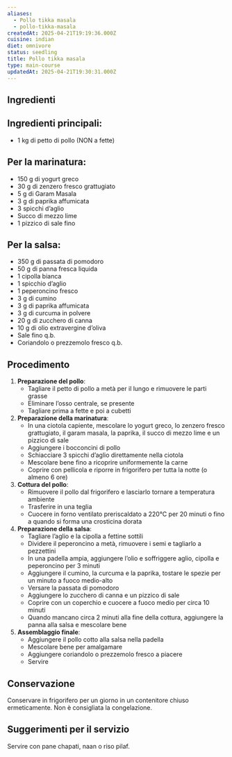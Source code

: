 ```yaml
---
aliases:
  - Pollo tikka masala
  - pollo-tikka-masala
createdAt: 2025-04-21T19:19:36.000Z
cuisine: indian
diet: omnivore
status: seedling
title: Pollo tikka masala
type: main-course
updatedAt: 2025-04-21T19:30:31.000Z
---
```

## Ingredienti

## Ingredienti principali:

- 1 kg di petto di pollo (NON a fette)

## Per la marinatura:

- 150 g di yogurt greco
- 30 g di zenzero fresco grattugiato
- 5 g di Garam Masala
- 3 g di paprika affumicata
- 3 spicchi d’aglio
- Succo di mezzo lime
- 1 pizzico di sale fino

## Per la salsa:

- 350 g di passata di pomodoro
- 50 g di panna fresca liquida
- 1 cipolla bianca
- 1 spicchio d’aglio
- 1 peperoncino fresco
- 3 g di cumino
- 3 g di paprika affumicata
- 3 g di curcuma in polvere
- 20 g di zucchero di canna
- 10 g di olio extravergine d’oliva
- Sale fino q.b.
- Coriandolo o prezzemolo fresco q.b.

## Procedimento

1. **Preparazione del pollo**:
   - Tagliare il petto di pollo a metà per il lungo e rimuovere le parti grasse
   - Eliminare l’osso centrale, se presente
   - Tagliare prima a fette e poi a cubetti
2. **Preparazione della marinatura**:
   - In una ciotola capiente, mescolare lo yogurt greco, lo zenzero fresco grattugiato, il garam masala, la paprika, il succo di mezzo lime e un pizzico di sale
   - Aggiungere i bocconcini di pollo
   - Schiacciare 3 spicchi d’aglio direttamente nella ciotola
   - Mescolare bene fino a ricoprire uniformemente la carne
   - Coprire con pellicola e riporre in frigorifero per tutta la notte (o almeno 6 ore)
3. **Cottura del pollo**:
   - Rimuovere il pollo dal frigorifero e lasciarlo tornare a temperatura ambiente
   - Trasferire in una teglia
   - Cuocere in forno ventilato preriscaldato a 220°C per 20 minuti o fino a quando si forma una crosticina dorata
4. **Preparazione della salsa**:
   - Tagliare l’aglio e la cipolla a fettine sottili
   - Dividere il peperoncino a metà, rimuovere i semi e tagliarlo a pezzettini
   - In una padella ampia, aggiungere l’olio e soffriggere aglio, cipolla e peperoncino per 3 minuti
   - Aggiungere il cumino, la curcuma e la paprika, tostare le spezie per un minuto a fuoco medio-alto
   - Versare la passata di pomodoro
   - Aggiungere lo zucchero di canna e un pizzico di sale
   - Coprire con un coperchio e cuocere a fuoco medio per circa 10 minuti
   - Quando mancano circa 2 minuti alla fine della cottura, aggiungere la panna alla salsa e mescolare bene
5. **Assemblaggio finale**:
   - Aggiungere il pollo cotto alla salsa nella padella
   - Mescolare bene per amalgamare
   - Aggiungere coriandolo o prezzemolo fresco a piacere
   - Servire

## Conservazione

Conservare in frigorifero per un giorno in un contenitore chiuso ermeticamente. Non è consigliata la congelazione.

## Suggerimenti per il servizio

Servire con pane chapati, naan o riso pilaf.
